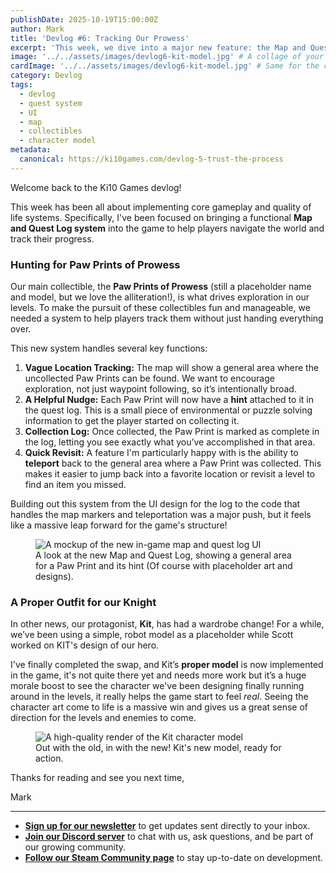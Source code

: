 ```yaml
---
publishDate: 2025-10-19T15:00:00Z
author: Mark
title: 'Devlog #6: Tracking Our Prowess'
excerpt: 'This week, we dive into a major new feature: the Map and Quest system! Learn how we help players track the all important Paw Prints of Prowess and get a peek at Kit’s new look.'
image: '../../assets/images/devlog6-kit-model.jpg' # A collage of your logo sketches would be great here
cardImage: '../../assets/images/devlog6-kit-model.jpg' # Same for the card
category: Devlog
tags:
  - devlog
  - quest system
  - UI
  - map
  - collectibles
  - character model
metadata:
  canonical: https://ki10games.com/devlog-5-trust-the-process
---
```



Welcome back to the Ki10 Games devlog!

This week has been all about implementing core gameplay and quality of life systems. Specifically, I've been focused on bringing a functional **Map and Quest Log system** into the game to help players navigate the world and track their progress.

### **Hunting for Paw Prints of Prowess**

Our main collectible, the **Paw Prints of Prowess** (still a placeholder name and model, but we love the alliteration!), is what drives exploration in our levels. To make the pursuit of these collectibles fun and manageable, we needed a system to help players track them without just handing everything over.

This new system handles several key functions:

1.  **Vague Location Tracking:** The map will show a general area where the uncollected Paw Prints can be found. We want to encourage exploration, not just waypoint following, so it’s intentionally broad.
2.  **A Helpful Nudge:** Each Paw Print will now have a **hint** attached to it in the quest log. This is a small piece of environmental or puzzle solving information to get the player started on collecting it.
3.  **Collection Log:** Once collected, the Paw Print is marked as complete in the log, letting you see exactly what you’ve accomplished in that area.
4.  **Quick Revisit:** A feature I'm particularly happy with is the ability to **teleport** back to the general area where a Paw Print was collected. This makes it easier to jump back into a favorite location or revisit a level to find an item you missed.

Building out this system from the UI design for the log to the code that handles the map markers and teleportation was a major push, but it feels like a massive leap forward for the game's structure!

<figure class="flex flex-col items-center">
  <Image src={mapUiScreenshot} alt="A mockup of the new in-game map and quest log UI" class="max-w-full rounded-md" />
  <figcaption class="mt-2 text-center text-sm italic text-gray-500 dark:text-gray-400">
    A look at the new Map and Quest Log, showing a general area for a Paw Print and its hint (Of course with placeholder
    art and designs).
  </figcaption>
</figure>

### **A Proper Outfit for our Knight**

In other news, our protagonist, **Kit**, has had a wardrobe change! For a while, we’ve been using a simple, robot model as a placeholder while Scott worked on KIT's design of our hero.

I've finally completed the swap, and Kit’s **proper model** is now implemented in the game, it's not quite there yet and needs more work but it’s a huge morale boost to see the character we've been designing finally running around in the levels, it really helps the game start to feel _real_. Seeing the character art come to life is a massive win and gives us a great sense of direction for the levels and enemies to come.

<figure class="flex flex-col items-center">
  <Image
    src={kitModelScreenshot}
    alt="A high-quality render of the Kit character model"
    class="max-w-full rounded-md"
  />
  <figcaption class="mt-2 text-center text-sm italic text-gray-500 dark:text-gray-400">
    Out with the old, in with the new! Kit's new model, ready for action.
  </figcaption>
</figure>

Thanks for reading and see you next time,

Mark

---

- **[Sign up for our newsletter](/contact)** to get updates sent directly to your inbox.
- **[Join our Discord server](https://discord.gg/NqtVzsmj3A)** to chat with us, ask questions, and be part of our growing community.
- **[Follow our Steam Community page](https://steamcommunity.com/groups/Ki10Games)** to stay up-to-date on development.
